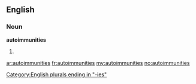 ==English==

===Noun===
'''autoimmunities'''

# {{plural of|[[autoimmunity]]}}

[[Category:English plurals ending in "-ies"]]

[[ar:autoimmunities]]
[[fr:autoimmunities]]
[[my:autoimmunities]]
[[no:autoimmunities]]